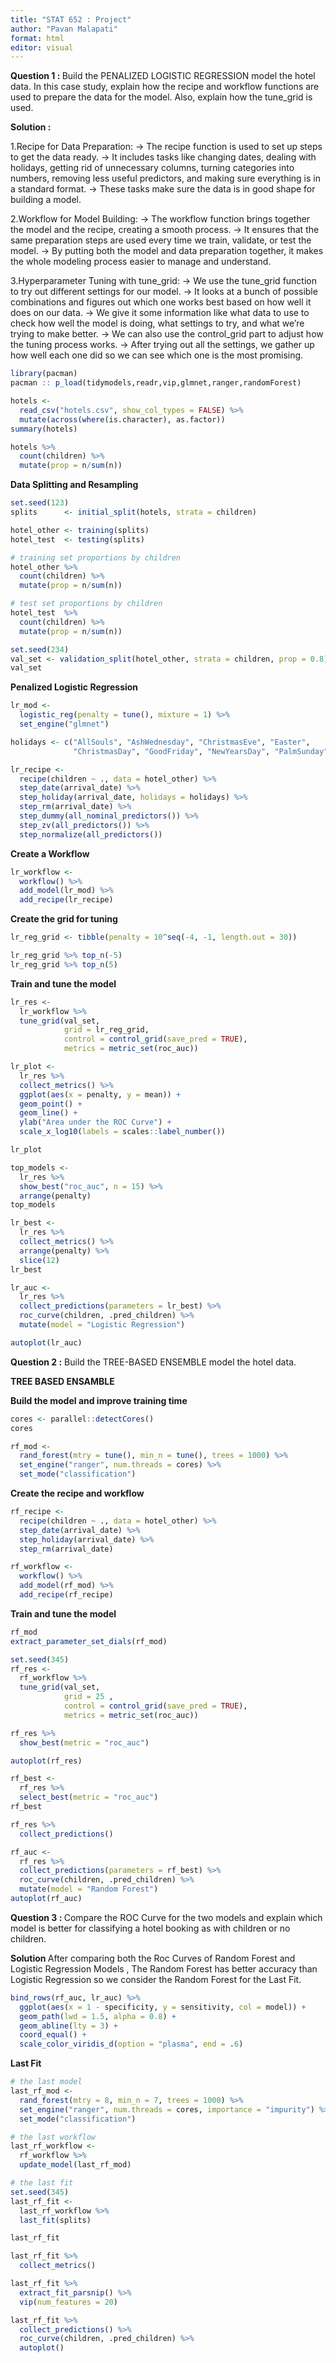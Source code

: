 ---
title: "STAT 652 : Project"
author: "Pavan Malapati"
format: html
editor: visual
---

**Question 1 : ** Build the PENALIZED LOGISTIC REGRESSION model the hotel data. In this case study, explain how the recipe and workflow functions are used to prepare the data for the model. Also, explain how the tune_grid is used.

**Solution :**

1.Recipe for Data Preparation:
-> The recipe function is used to set up steps to get the data ready.
-> It includes tasks like changing dates, dealing with holidays, getting rid of unnecessary columns, turning categories into numbers, removing less useful predictors, and making sure everything is in a standard format.
-> These tasks make sure the data is in good shape for building a model.

2.Workflow for Model Building:
-> The workflow function brings together the model and the recipe, creating a smooth process.
-> It ensures that the same preparation steps are used every time we train, validate, or test the model.
-> By putting both the model and data preparation together, it makes the whole modeling process easier to manage and understand.

3.Hyperparameter Tuning with tune_grid:
-> We use the tune_grid function to try out different settings for our model.
-> It looks at a bunch of possible combinations and figures out which one works best based on how well it does on our data.
-> We give it some information like what data to use to check how well the model is doing, what settings to try, and what we're trying to make better.
-> We can also use the control_grid part to adjust how the tuning process works.
-> After trying out all the settings, we gather up how well each one did so we can see which one is the most promising.

```{r}
library(pacman)
pacman :: p_load(tidymodels,readr,vip,glmnet,ranger,randomForest)
```

```{r}
hotels <- 
  read_csv("hotels.csv", show_col_types = FALSE) %>%
  mutate(across(where(is.character), as.factor))
summary(hotels)
```

```{r}
hotels %>% 
  count(children) %>% 
  mutate(prop = n/sum(n))
```

**Data Splitting and Resampling**

```{r}
set.seed(123)
splits      <- initial_split(hotels, strata = children)

hotel_other <- training(splits)
hotel_test  <- testing(splits)

# training set proportions by children
hotel_other %>% 
  count(children) %>% 
  mutate(prop = n/sum(n))

# test set proportions by children
hotel_test  %>% 
  count(children) %>% 
  mutate(prop = n/sum(n))
```

```{r}
set.seed(234)
val_set <- validation_split(hotel_other, strata = children, prop = 0.8)
val_set
```

**Penalized Logistic Regression **

```{r}
lr_mod <- 
  logistic_reg(penalty = tune(), mixture = 1) %>% 
  set_engine("glmnet")
```

```{r}
holidays <- c("AllSouls", "AshWednesday", "ChristmasEve", "Easter", 
              "ChristmasDay", "GoodFriday", "NewYearsDay", "PalmSunday")

lr_recipe <- 
  recipe(children ~ ., data = hotel_other) %>% 
  step_date(arrival_date) %>% 
  step_holiday(arrival_date, holidays = holidays) %>% 
  step_rm(arrival_date) %>% 
  step_dummy(all_nominal_predictors()) %>% 
  step_zv(all_predictors()) %>% 
  step_normalize(all_predictors())
```

**Create a Workflow **

```{r}
lr_workflow <- 
  workflow() %>% 
  add_model(lr_mod) %>% 
  add_recipe(lr_recipe)
```

**Create the grid for tuning**

```{r}
lr_reg_grid <- tibble(penalty = 10^seq(-4, -1, length.out = 30))

lr_reg_grid %>% top_n(-5)
lr_reg_grid %>% top_n(5)
```

**Train and tune the model **

```{r}
lr_res <- 
  lr_workflow %>% 
  tune_grid(val_set,
            grid = lr_reg_grid,
            control = control_grid(save_pred = TRUE),
            metrics = metric_set(roc_auc))
```

```{r}
lr_plot <- 
  lr_res %>% 
  collect_metrics() %>% 
  ggplot(aes(x = penalty, y = mean)) + 
  geom_point() + 
  geom_line() + 
  ylab("Area under the ROC Curve") +
  scale_x_log10(labels = scales::label_number())

lr_plot 
```

```{r}
top_models <-
  lr_res %>% 
  show_best("roc_auc", n = 15) %>% 
  arrange(penalty) 
top_models
```

```{r}
lr_best <- 
  lr_res %>% 
  collect_metrics() %>% 
  arrange(penalty) %>% 
  slice(12)
lr_best
```

```{r}
lr_auc <- 
  lr_res %>% 
  collect_predictions(parameters = lr_best) %>% 
  roc_curve(children, .pred_children) %>% 
  mutate(model = "Logistic Regression")

autoplot(lr_auc)
```

**Question 2 :** Build the TREE-BASED ENSEMBLE model the hotel data.

**TREE BASED ENSAMBLE **

**Build the model and improve training time**

```{r}
cores <- parallel::detectCores()
cores
```

```{r}
rf_mod <- 
  rand_forest(mtry = tune(), min_n = tune(), trees = 1000) %>% 
  set_engine("ranger", num.threads = cores) %>% 
  set_mode("classification")
```

**Create the recipe and workflow**

```{r}
rf_recipe <- 
  recipe(children ~ ., data = hotel_other) %>% 
  step_date(arrival_date) %>% 
  step_holiday(arrival_date) %>% 
  step_rm(arrival_date) 
```

```{r}
rf_workflow <- 
  workflow() %>% 
  add_model(rf_mod) %>% 
  add_recipe(rf_recipe)
```

**Train and tune the model **

```{r}
rf_mod
extract_parameter_set_dials(rf_mod)
```

```{r}
set.seed(345)
rf_res <- 
  rf_workflow %>% 
  tune_grid(val_set,
            grid = 25 ,
            control = control_grid(save_pred = TRUE),
            metrics = metric_set(roc_auc))
```

```{r}
rf_res %>% 
  show_best(metric = "roc_auc")
```

```{r}
autoplot(rf_res)
```

```{r}
rf_best <- 
  rf_res %>% 
  select_best(metric = "roc_auc")
rf_best
```

```{r}
rf_res %>% 
  collect_predictions()
```

```{r}
rf_auc <- 
  rf_res %>% 
  collect_predictions(parameters = rf_best) %>% 
  roc_curve(children, .pred_children) %>% 
  mutate(model = "Random Forest")
autoplot(rf_auc)
```

**Question 3 : **Compare the ROC Curve for the two models and explain which model is better for classifying a hotel booking as with children or no children.

**Solution ** 
After comparing both the Roc Curves of Random Forest and Logistic Regression Models , The Random Forest has better accuracy than Logistic Regression so we consider the Random Forest for the Last Fit.

```{r}
bind_rows(rf_auc, lr_auc) %>% 
  ggplot(aes(x = 1 - specificity, y = sensitivity, col = model)) + 
  geom_path(lwd = 1.5, alpha = 0.8) +
  geom_abline(lty = 3) + 
  coord_equal() + 
  scale_color_viridis_d(option = "plasma", end = .6)
```

**Last Fit **

```{r}
# the last model
last_rf_mod <- 
  rand_forest(mtry = 8, min_n = 7, trees = 1000) %>% 
  set_engine("ranger", num.threads = cores, importance = "impurity") %>% 
  set_mode("classification")

# the last workflow
last_rf_workflow <- 
  rf_workflow %>% 
  update_model(last_rf_mod)

# the last fit
set.seed(345)
last_rf_fit <- 
  last_rf_workflow %>% 
  last_fit(splits)

last_rf_fit
```

```{r}
last_rf_fit %>% 
  collect_metrics()
```

```{r}
last_rf_fit %>% 
  extract_fit_parsnip() %>% 
  vip(num_features = 20)
```

```{r}
last_rf_fit %>% 
  collect_predictions() %>% 
  roc_curve(children, .pred_children) %>% 
  autoplot()
```

